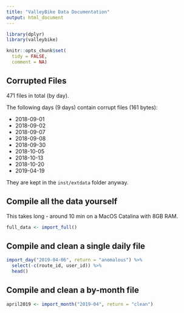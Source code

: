 ```yaml
---
title: "ValleyBike Data Documentation"
output: html_document
---
```


```r
library(dplyr)
library(valleybike)

knitr::opts_chunk$set(
  tidy = FALSE,
  comment = NA)
```

## Corrupted Files

471 files in total (by day).

The following days (9 days) contain corrupt files (161 bytes):

- 2018-09-01
- 2018-09-02
- 2018-09-07
- 2018-09-08
- 2018-09-30
- 2018-10-05
- 2018-10-13
- 2018-10-20
- 2019-04-19

They are kept in the `inst/extdata` folder anyway.

## Compile all the data yourself

This takes long - around 10 min on a MacOS Catalina with 8GB RAM.

```r
full_data <- import_full()
```

## Compile and clean a single daily file

```r
import_day("2019-04-06", return = "anomalous") %>%
  select(-c(route_id, user_id)) %>%
  head()
```

## Compile and clean a by-month file

```r
april2019 <- import_month("2019-04", return = "clean")
```
